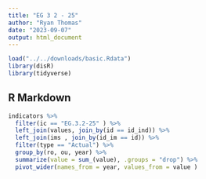 ```yaml
---
title: "EG 3 2 - 25"
author: "Ryan Thomas"
date: "2023-09-07"
output: html_document
---
```



```r
load("../../downloads/basic.Rdata")
library(disR)
library(tidyverse)

```

## R Markdown

```r
indicators %>%
  filter(ic == "EG.3.2-25" ) %>%
  left_join(values, join_by(id == id_ind)) %>%
  left_join(ims , join_by(id_im == id)) %>%
  filter(type == "Actual") %>%
  group_by(ro, ou, year) %>%
  summarize(value = sum_(value), .groups = "drop") %>%
  pivot_wider(names_from = year, values_from = value )

```
